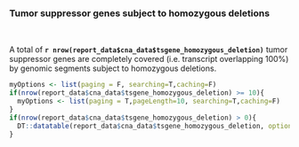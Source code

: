 ### Tumor suppressor genes subject to homozygous deletions
<br>

A total of __`r nrow(report_data$cna_data$tsgene_homozygous_deletion)`__ tumor suppressor genes are completely covered (i.e. transcript overlapping 100%) by genomic segments subject to homozygous deletions.

```r
myOptions <- list(paging = F, searching=T,caching=F)
if(nrow(report_data$cna_data$tsgene_homozygous_deletion) >= 10){
  myOptions <- list(paging = T,pageLength=10, searching=T,caching=F)
}
if(nrow(report_data$cna_data$tsgene_homozygous_deletion) > 0){
  DT::datatable(report_data$cna_data$tsgene_homozygous_deletion, options = myOptions, escape=F, extensions = "Responsive")
}
```

<br><br>
